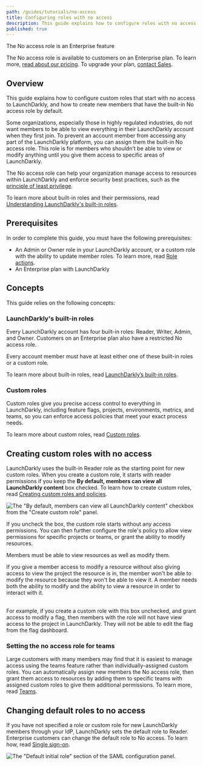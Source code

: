 ```yaml
---
path: /guides/tutorials/no-access
title: Configuring roles with no access
description: This guide explains how to configure roles with no access to LaunchDarkly resources.
published: true
---
```


<Callout intent="primary">
  <CalloutTitle>The No access role is an Enterprise feature</CalloutTitle>
  <CalloutDescription>

The No access role is available to customers on an Enterprise plan. To learn more, [read about our pricing](https://launchdarkly.com/pricing/). To upgrade your plan, [contact Sales](https://launchdarkly.com/contact-sales/).

  </CalloutDescription>
</Callout>

## Overview

This guide explains how to configure custom roles that start with no access to LaunchDarkly, and how to create new members that have the built-in No access role by default.

Some organizations, especially those in highly regulated industries, do not want members to be able to view everything in their LaunchDarkly account when they first join. To prevent an account member from accessing any part of the LaunchDarkly platform, you can assign them the built-in No access role. This role is for members who shouldn't be able to view or modify anything until you give them access to specific areas of LaunchDarkly.

The No access role can help your organization manage access to resources within LaunchDarkly and enforce security best practices, such as the [principle of least privilege](https://en.wikipedia.org/wiki/Principle_of_least_privilege).

To learn more about built-in roles and their permissions, read [Understanding LaunchDarkly's built-in roles](/home/members/built-in-roles#understanding-launchdarklys-built-in-roles).

## Prerequisites

In order to complete this guide, you must have the following prerequisites:

- An Admin or Owner role in your LaunchDarkly account, or a custom role with the ability to update member roles. To learn more, read [Role actions](/home/members/role-actions#member-actions).
- An Enterprise plan with LaunchDarkly

## Concepts

This guide relies on the following concepts:

### LaunchDarkly's built-in roles

Every LaunchDarkly account has four built-in roles: Reader, Writer, Admin, and Owner. Customers on an Enterprise plan also have a restricted No access role.

Every account member must have at least either one of these built-in roles or a custom role.

To learn more about built-in roles, read [LaunchDarkly’s built-in roles](/home/members/built-in-roles).

### Custom roles

Custom roles give you precise access control to everything in LaunchDarkly, including feature flags, projects, environments, metrics, and teams, so you can enforce access policies that meet your exact process needs.

To learn more about custom roles, read [Custom roles](/home/members/custom-roles).

## Creating custom roles with no access

LaunchDarkly uses the built-in Reader role as the starting point for new custom roles. When you create a custom role, it starts with reader permissions if you keep the **By default, members can view all LaunchDarkly content** box checked. To learn how to create custom roles, read [Creating custom roles and policies](/home/members/role-create).

![The "By default, members can view all LaunchDarkly content" checkbox from the "Create custom role" panel.](settings-roles-base-role-custom.png)

If you uncheck the box, the custom role starts without any access permissions. You can then further configure the role's policy to allow view permissions for specific projects or teams, or grant the ability to modify resources.

<Callout intent="info">
<CalloutTitle>Members must be able to view resources as well as modify them.</CalloutTitle>
<CalloutDescription>

If you give a member access to modify a resource without also giving access to view the project the resource is in, the member won't be able to modify the resource because they won't be able to view it. A member needs both the ability to modify and the ability to view a resource in order to interact with it.<br/><br/>

For example, if you create a custom role with this box unchecked, and grant access to modify a flag, then members with the role will not have view access to the project in LaunchDarkly. They will not be able to edit the flag from the flag dashboard.

</CalloutDescription>
</Callout>

### Setting the no access role for teams

Large customers with many members may find that it is easiest to manage access using the teams feature rather than individually-assigned custom roles. You can automatically assign new members the No access role, then grant them access to resources by adding them to specific teams with assigned custom roles to give them additional permissions. To learn more, read [Teams](/home/teams).

## Changing default roles to no access

If you have not specified a role or custom role for new LaunchDarkly members through your IdP, LaunchDarkly sets the default role to Reader. Enterprise customers can change the default role to No access. To learn how, read [Single sign-on](/home/account-security/sso).

![The "Default initial role" section of the SAML configuration panel.](default-initial-saml-role.png)
